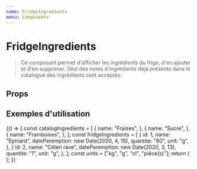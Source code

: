 ```yaml
---
name: FridgeIngredients
menu: Components
---
```


# FridgeIngredients


> Ce composant permet d'afficher les ingrédients du frigo, d'en ajouter
> et d'en supprimer. Seul des noms d'ingrédients déjà présents dans le catalogue
> des ingrédients sont acceptés.

## Props

<Props of={FridgeIngredients} />

## Exemples d'utilisation

<Playground>
  {() => {
    const catalogIngredients = [
      {
        name: "Fraises",
      },
      {
        name: "Sucre",
      },
      {
        name: "Framboises",
      },
    ];
    const fridgeIngredients = [
      {
        id: 1,
        name: "Epinard",
        datePeremption: new Date(2020, 4, 15),
        quantite: "60",
        unit: "g",
      },
      {
        id: 2,
        name: "Céleri rave",
        datePeremption: new Date(2020, 3, 13),
        quantite: "1",
        unit: "g",
      },
    ];
    const units = ["kg", "g", "cl", "pièce(s)"];
    return (
      <FridgeIngredients
        ingredients={fridgeIngredients}
        possibleIngredients={catalogIngredients}
        totalUnits={units}
      />
    );
  }}
</Playground>

